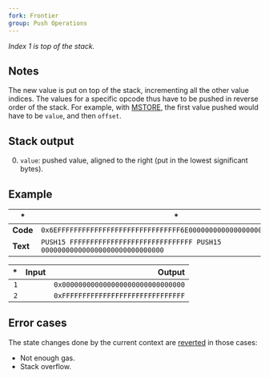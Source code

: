 ```yaml
---
fork: Frontier
group: Push Operations
---
```


*Index 1 is top of the stack.*

## Notes

The new value is put on top of the stack, incrementing all the other value indices. The values for a specific opcode thus have to be pushed in reverse order of the stack. For example, with [MSTORE](/#52), the first value pushed would have to be `value`, and then `offset`.

## Stack output

0. `value`: pushed value, aligned to the right (put in the lowest significant bytes).

## Example

| * | * |
|---|---|
| **Code** | `0x6EFFFFFFFFFFFFFFFFFFFFFFFFFFFFFF6E000000000000000000000000000000` |
| **Text** | `PUSH15 FFFFFFFFFFFFFFFFFFFFFFFFFFFFFF PUSH15 000000000000000000000000000000` |

| * | Input | Output |
|--:|------:|-------:|
| `1` | | `0x000000000000000000000000000000` |
| `2` | | `0xFFFFFFFFFFFFFFFFFFFFFFFFFFFFFF` |

## Error cases

The state changes done by the current context are [reverted](#FD) in those cases:
- Not enough gas.
- Stack overflow.
